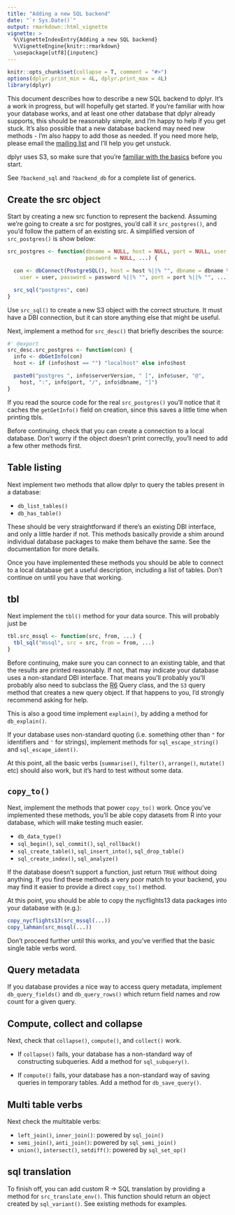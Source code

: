 ```yaml
---
title: "Adding a new SQL backend"
date: "`r Sys.Date()`"
output: rmarkdown::html_vignette
vignette: >
  %\VignetteIndexEntry{Adding a new SQL backend}
  %\VignetteEngine{knitr::rmarkdown}
  \usepackage[utf8]{inputenc}
---
```


```r
knitr::opts_chunk$set(collapse = T, comment = "#>")
options(dplyr.print_min = 4L, dplyr.print_max = 4L)
library(dplyr)
```


This document describes how to describe a new SQL backend to dplyr. It's a work in progress, but will hopefully get started. If you're familiar with how your database works, and at least one other database that dplyr already supports, this should be reasonably simple, and I'm happy to help if you get stuck.  It's also possible that a new database backend may need new methods - I'm also happy to add those as needed. If you need more help, please email the [mailing list](mailto:manipulatr@googlegroups.com) and I'll help you get unstuck.

dplyr uses S3, so make sure that you're [familiar with the basics](http://adv-r.had.co.nz/OO-essentials.html#s3) before you start.

See `?backend_sql` and `?backend_db` for a complete list of generics.

## Create the src object

Start by creating a new src function to represent the backend. Assuming we're going to create a src for postgres, you'd call it `src_postgres()`, and you'd follow the pattern of an existing src. A simplified version of `src_postgres()` is show below:

```r
src_postgres <- function(dbname = NULL, host = NULL, port = NULL, user = NULL,
                         password = NULL, ...) {

  con <- dbConnect(PostgreSQL(), host = host %||% "", dbname = dbname %||% "",
    user = user, password = password %||% "", port = port %||% "", ...)

  src_sql("postgres", con)
}
```

Use `src_sql()` to create a new S3 object with the correct structure. It must have a DBI connection, but it can store anything else that might be useful.

Next, implement a method for `src_desc()` that briefly describes the source:

```r
#' @export
src_desc.src_postgres <- function(con) {
  info <- dbGetInfo(con)
  host <- if (info$host == "") "localhost" else info$host

  paste0("postgres ", info$serverVersion, " [", info$user, "@",
    host, ":", info$port, "/", info$dbname, "]")
}
```

If you read the source code for the real `src_postgres()` you'll notice that it caches the `getGetInfo()` field on creation, since this saves a little time when printing tbls.

Before continuing, check that you can create a connection to a local database. Don't worry if the object doesn't print correctly, you'll need to add a few other methods first.

## Table listing

Next implement two methods that allow dplyr to query the tables present in a database:

* `db_list_tables()`
* `db_has_table()`

These should be very straightforward if there's an existing DBI interface, and only a little harder if not. This methods basically provide a shim around individual database packages to make them behave the same. See the documentation for more details.

Once you have implemented these methods you should be able to connect to a local database get a useful description, including a list of tables. Don't continue on until you have that working.

## tbl

Next implement the `tbl()` method for your data source. This will probably just be

```r
tbl.src_mssql <- function(src, from, ...) {
  tbl_sql("mssql", src = src, from = from, ...)
}
```

Before continuing, make sure you can connect to an existing table, and that the results are printed reasonably. If not, that may indicate your database uses a non-standard DBI interface. That means you'll probably you'll probably also need to subclass the [R6](http://cran.r-project.org/web/packages/R6/vignettes/Introduction.html) Query class, and the `S3` query method that creates a new query object. If that happens to you, I'd strongly recommend asking for help.

This is also a good time implement `explain()`, by adding a method for `db_explain()`.

If your database uses non-standard quoting (i.e. something other than `"` for identifiers and `'` for strings), implement methods for `sql_escape_string()` and `sql_escape_ident()`.

At this point, all the basic verbs (`summarise()`, `filter()`, `arrange()`, `mutate()` etc) should also work, but it's hard to test without some data.

## `copy_to()`

Next, implement the methods that power `copy_to()` work. Once you've implemented these methods, you'll be able copy datasets from R into your database, which will make testing much easier.

* `db_data_type()`
* `sql_begin()`, `sql_commit()`, `sql_rollback()`
* `sql_create_table()`, `sql_insert_into()`, `sql_drop_table()`
* `sql_create_index()`, `sql_analyze()`

If the database doesn't support a function, just return `TRUE` without doing anything. If you find these methods a very poor match to your backend, you may find it easier to provide a direct `copy_to()` method.

At this point, you should be able to copy the nycflights13 data packages into your database with (e.g.):

```r
copy_nycflights13(src_mssql(...))
copy_lahman(src_mssql(...))
```

Don't proceed further until this works, and you've verified that the basic single table verbs word.

## Query metadata

If you database provides a nice way to access query metadata, implement `db_query_fields()` and `db_query_rows()` which return field names and row count for a given query.

## Compute, collect and collapse

Next, check that `collapse()`, `compute()`, and `collect()` work.

* If `collapse()` fails, your database has a non-standard way of constructing 
  subqueries. Add a method for `sql_subquery()`.
  
* If `compute()` fails, your database has a non-standard way of saving queries
  in temporary tables. Add a method for `db_save_query()`.

## Multi table verbs

Next check the multitable verbs:

* `left_join()`, `inner_join()`: powered by `sql_join()`
* `semi_join()`, `anti_join()`: powered by `sql_semi_join()`
* `union()`, `intersect()`, `setdiff()`: powered by `sql_set_op()`

## sql translation

To finish off, you can add custom R -> SQL translation by providing a method for `src_translate_env()`. This function should return an object created by `sql_variant()`. See existing methods for examples.
